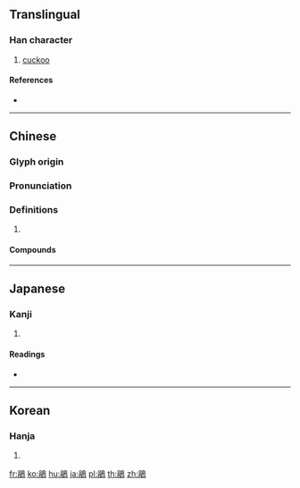 {{character info/new}}
{{also|鹃}}
==Translingual==

===Han character===
{{Han char|rn=196|rad=鳥|as=07|sn=18|four=67227|canj=RBHAF}}

# [[cuckoo]]

====References====
* {{Han ref|kx=1490.040|dkj=46924|dj=2020.320|hdz=74635.020|uh=9D51|ud=40273|bh=C359|bd=50009}}

----

==Chinese==
{{zh-forms|s=鹃}}

===Glyph origin===
{{Han etym}}

===Pronunciation===
{{zh-pron
|m=juān
|c=gyun1
|mc=y
|oc=y
|cat=
}}

===Definitions===
{{zh-hanzi}}

# {{rfdef|zh}}

====Compounds====
{{zh-der|啼鵑|望帝啼鵑|杜鵑|杜鵑啼血|杜鵑窩|杜鵑花|臺灣杜鵑}}

----

==Japanese==

===Kanji===
{{ja-kanji|grade=|rs=鳥07}}

# {{defn|lang=ja|sort=鳥07}}

====Readings====
* {{ja-readings|on=[[けん]] (ken)|kun=}}

----

==Korean==

===Hanja===
{{ko-hanja|hangeul=견|eumhun=|rv=gyeon|mr=kyŏn|y=kyen}}

# {{defn|lang=ko|sort=鳥07}}

[[fr:鵑]]
[[ko:鵑]]
[[hu:鵑]]
[[ja:鵑]]
[[pl:鵑]]
[[th:鵑]]
[[zh:鵑]]